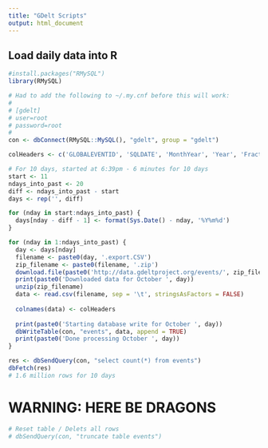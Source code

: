 ```yaml
---
title: "GDelt Scripts"
output: html_document
---
```


## Load daily data into R

```r
#install.packages("RMySQL")
library(RMySQL)

# Had to add the following to ~/.my.cnf before this will work:
#
# [gdelt]
# user=root
# password=root
#
con <- dbConnect(RMySQL::MySQL(), "gdelt", group = "gdelt")

colHeaders <- c('GLOBALEVENTID', 'SQLDATE', 'MonthYear', 'Year', 'FractionDate', 'Actor1Code', 'Actor1Name', 'Actor1CountryCode', 'Actor1KnownGroupCode', 'Actor1EthnicCode', 'Actor1Religion1Code', 'Actor1Religion2Code', 'Actor1Type1Code', 'Actor1Type2Code', 'Actor1Type3Code', 'Actor2Code', 'Actor2Name', 'Actor2CountryCode', 'Actor2KnownGroupCode', 'Actor2EthnicCode', 'Actor2Religion1Code', 'Actor2Religion2Code', 'Actor2Type1Code', 'Actor2Type2Code', 'Actor2Type3Code', 'IsRootEvent', 'EventCode', 'EventBaseCode', 'EventRootCode', 'QuadClass', 'GoldsteinScale', 'NumMentions', 'NumSources', 'NumArticles', 'AvgTone', 'Actor1Geo_Type', 'Actor1Geo_FullName', 'Actor1Geo_CountryCode', 'Actor1Geo_ADM1Code', 'Actor1Geo_Lat', 'Actor1Geo_Long', 'Actor1Geo_FeatureID', 'Actor2Geo_Type', 'Actor2Geo_FullName', 'Actor2Geo_CountryCode', 'Actor2Geo_ADM1Code', 'Actor2Geo_Lat', 'Actor2Geo_Long', 'Actor2Geo_FeatureID', 'ActionGeo_Type', 'ActionGeo_FullName', 'ActionGeo_CountryCode', 'ActionGeo_ADM1Code', 'ActionGeo_Lat', 'ActionGeo_Long', 'ActionGeo_FeatureID', 'DATEADDED', 'SOURCEURL')

# For 10 days, started at 6:39pm - 6 minutes for 10 days
start <- 11
ndays_into_past <- 20
diff <- ndays_into_past - start
days <- rep('', diff)

for (nday in start:ndays_into_past) {
  days[nday - diff - 1] <- format(Sys.Date() - nday, '%Y%m%d')
}

for (nday in 1:ndays_into_past) {
  day <- days[nday]
  filename <- paste0(day, '.export.CSV')
  zip_filename <- paste0(filename, '.zip')
  download.file(paste0('http://data.gdeltproject.org/events/', zip_filename), paste(zip_filename))
  print(paste0('Downloaded data for October ', day))
  unzip(zip_filename)
  data <- read.csv(filename, sep = '\t', stringsAsFactors = FALSE)
  
  colnames(data) <- colHeaders
  
  print(paste0('Starting database write for October ', day))
  dbWriteTable(con, "events", data, append = TRUE)
  print(paste0('Done processing October ', day))
}

res <- dbSendQuery(con, "select count(*) from events")
dbFetch(res)
# 1.6 million rows for 10 days
```



# WARNING: HERE BE DRAGONS

```r
# Reset table / Delets all rows
# dbSendQuery(con, "truncate table events")
```

